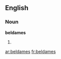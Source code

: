 ==English==

===Noun===
'''beldames'''

# {{plural of|[[beldame]]}}

[[ar:beldames]]
[[fr:beldames]]